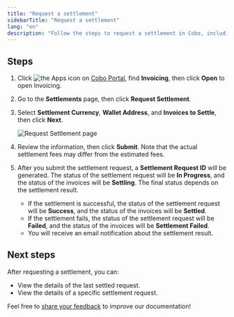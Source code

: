 ```yaml
---
title: "Request a settlement"
sidebarTitle: "Request a settlement"
lang: "en"
description: "Follow the steps to request a settlement in Cobo, including selecting currency and invoices for efficient processing."
---
```

## Steps

1. Click <img src="/en/images/common/icon_apps.svg" className="icon" alt="the Apps icon"/> on [Cobo Portal](https://portal.cobo.com/login), find **Invoicing**, then click **Open** to open Invoicing.

2. Go to the **Settlements** page, then click **Request Settlement**.

3. Select **Settlement Currency**, **Wallet Address**, and **Invoices to Settle**, then click **Next**.

    <img src="/en/images/portal-apps/invoicing/request_settlement.png" className="screenshot_full_screen" alt="Request Settlement page"/>

4. Review the information, then click **Submit**. Note that the actual settlement fees may differ from the estimated fees.

5. After you submit the settlement request, a **Settlement Request ID** will be generated. The status of the settlement request will be **In Progress**, and the status of the invoices will be **Settling**. The final status depends on the settlement result.

    - If the settlement is successful, the status of the settlement request will be **Success**, and the status of the invoices will be **Settled**.
    - If the settlement fails, the status of the settlement request will be **Failed**, and the status of the invoices will be **Settlement Failed**.
    - You will receive an email notification about the settlement result.

## Next steps

After requesting a settlement, you can:

- View the details of the last settled request.
- View the details of a specific settlement request.

<Tip>Feel free to [share your feedback](https://forms.zohopublic.com/cobo/form/DocumentFeedbackForm/formperma/QvLOhxJv1_JMsJ-1dleZ8Itb_7rzN-LtgvsDdxosoVI?referrername=manuals) to improve our documentation!</Tip>